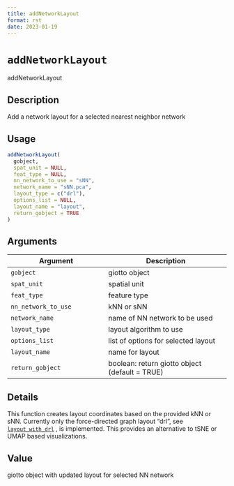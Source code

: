 ```yaml
--- 
title: addNetworkLayout 
format: rst 
date: 2023-01-19 
--- 
```

# `addNetworkLayout`

addNetworkLayout


## Description

Add a network layout for a selected nearest neighbor network


## Usage

```r
addNetworkLayout(
  gobject,
  spat_unit = NULL,
  feat_type = NULL,
  nn_network_to_use = "sNN",
  network_name = "sNN.pca",
  layout_type = c("drl"),
  options_list = NULL,
  layout_name = "layout",
  return_gobject = TRUE
)
```


## Arguments

Argument      |Description
------------- |----------------
`gobject`     |     giotto object
`spat_unit`     |     spatial unit
`feat_type`     |     feature type
`nn_network_to_use`     |     kNN or sNN
`network_name`     |     name of NN network to be used
`layout_type`     |     layout algorithm to use
`options_list`     |     list of options for selected layout
`layout_name`     |     name for layout
`return_gobject`     |     boolean: return giotto object (default = TRUE)


## Details

This function creates layout coordinates based on the provided kNN or sNN.
 Currently only the force-directed graph layout "drl", see [`layout_with_drl`](#layoutwithdrl) ,
 is implemented. This provides an alternative to tSNE or UMAP based visualizations.


## Value

giotto object with updated layout for selected NN network


